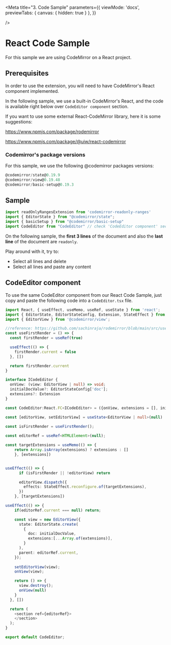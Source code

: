<!-- Dot.stories.mdx -->


<Meta 
 title="3. Code Sample"
 parameters={{
    viewMode: 'docs',
    previewTabs: { 
      canvas: { hidden: true } 
     },
  }}
  
/>

# React Code Sample

For this sample we are using CodeMirror on a React project.

## Prerequisites

In order to use the extension, you will need to have CodeMirror's React component implemented. 

In the following sample, we use a built-in CodeMirror's React, and the code is available right below over `CodeEditor component` section.

If you want to use some external React-CodeMirror library, here it is some suggestions:

https://www.npmjs.com/package/rodemirror

https://www.npmjs.com/package/@uiw/react-codemirror

### Codemirror's package versions

For this sample, we use the following @codemirror packages versions:

```typescript
@codemirror/state@0.19.9
@codemirror/view@0.19.48
@codemirror/basic-setup@0.19.3
```

## Sample

```typescript
import readOnlyRangesExtension from 'codemirror-readonly-ranges'
import { EditorState } from "@codemirror/state";
import { basicSetup } from "@codemirror/basic-setup"
import CodeEditor from "CodeEditor" // check 'CodeEditor component' section
```

On the following sample, the **first 3 lines** of the document and also the **last line** of the document are `readonly`.

Play around with it, try to:
 - Select all lines and delete
 - Select all lines and paste any content

<Canvas withSource="open">
    <Story story={stories.ReactSample}/>
</Canvas>


## CodeEditor component

To use the same CodeEditor component from our React Code Sample, just copy and paste the following code into a `CodeEditor.tsx` file.


```typescript
import React, { useEffect, useMemo, useRef, useState } from 'react';
import { EditorState, EditorStateConfig, Extension, StateEffect } from '@codemirror/state';
import { EditorView } from '@codemirror/view';

//reference: https://github.com/sachinraja/rodemirror/blob/main/src/use-first-render.ts
const useFirstRender = () => {
  const firstRender = useRef(true)

  useEffect(() => {
    firstRender.current = false
  }, [])

  return firstRender.current
}

interface ICodeEditor {
  onView: (view: EditorView | null) => void;
  initialDocValue?: EditorStateConfig['doc'];
  extensions?: Extension
}

const CodeEditor:React.FC<ICodeEditor> = ({onView, extensions = [], initialDocValue}) => {

const [editorView, setEditorView] = useState<EditorView | null>(null)
    
const isFirstRender = useFirstRender();

const editorRef = useRef<HTMLElement>(null);

const targetExtensions = useMemo(() => {
    return Array.isArray(extensions) ? extensions : []
    }, [extensions])


useEffect(() => {
      if (isFirstRender || !editorView) return

      editorView.dispatch({
        effects: StateEffect.reconfigure.of(targetExtensions),
      })
    }, [targetExtensions])

useEffect(() => {
    if(editorRef.current === null) return;

    const view = new EditorView({
      state: EditorState.create(
        {
          doc: initialDocValue,
          extensions:[...Array.of(extensions)],
        }
      ),
      parent: editorRef.current,
    });
    
    setEditorView(view);
    onView(view);

    return () => {
      view.destroy();
      onView(null)
    }
  }, [])

  return (
    <section ref={editorRef}>
    </section>
  );
}

export default CodeEditor;

```
